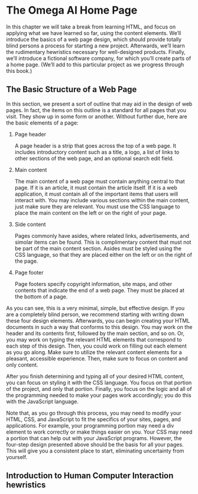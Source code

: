 # The Omega AI Home Page

In this chapter we will take a break from learning HTML, and focus on applying what we have learned so far, using the content elements.
We'll introduce the basics of a web page design, which should provide totally blind persons a process for starting a new project.
Afterwards, we'll learn the rudimentary hewristics necessary for well-designed products.
Finally, we'll introduce a fictional software company, for which you'll create parts of a home page. (We'll add to this particular project as we progress through this book.)

## The Basic Structure of a Web Page

In this section, we present a sort of outline that may aid in the design of web pages. In fact, the items on this outline is a standard for all pages that you visit. They show up in some form or another. Without further due, here are the basic elements of a page:

1.  Page header

    A page header is a strip that goes across the top of a web page. It includes introductory content such as a title, a logo, a list of links to other sections of the web page, and an optional search edit field.

2.  Main content

    The main content of a web page must contain anything central to that page. If it is an article, it must contain the article itself. If it is a web application, it must contain all of the important items that users will interact with. You may include various sections within the main content, just make sure they are relevant. You must use the CSS language to place the main content on the left or on the right of your page.

3.  Side content

    Pages commonly have asides, where related links, advertisements, and simolar items can be found. This is complimentary content that must not be part of the main content section. Asides must be styled using the CSS language, so that they are placed either on the left or on the right of the page.

4.  Page footer

    Page footers specify copyright information, site maps, and other contents that indicate the end of a web page. They must be placed at the bottom of a page.

As you can see, this is a very minimal, simple, but effective design.
If you are a completely blind person, we recommend starting with writing down these four design elements. Afterwards, you can begin creating your HTML documents in such a way that conforms to this design.
You may work on the header and its contents first, followed by the main section, and so on.
Or, you may work on typing the relevant HTML elements that correspond to each step of this design. Then, you could work on filling out each element as you go along.
Make sure to utilize the relevant content elements for a pleasant, accessible experience.
Then, make sure to focus on content and only content.

After you finish determining and typing all of your desired HTML content, you can focus on styling it with the CSS language. You focus on that portion of the project, and only that portion.
Finally, you focus on the logic and all of the programming needed to make your pages work accordingly; you do this with the JavaScript language.

Note that, as you go through this process, you may need to modify your HTML, CSS, and JavaScript to fit the specifics of your sites, pages, and applications.
For example, your programming portion may need a div element to work correctly or make things easier on you.
Your CSS may need a portion that can help out with your JavaScript programs.
However, the four-step design presented above should be the basis for all your pages. This will give you a consistent place to start, eliminating uncertainty from yourself.

## Introduction to Human Computer Interaction hewristics

